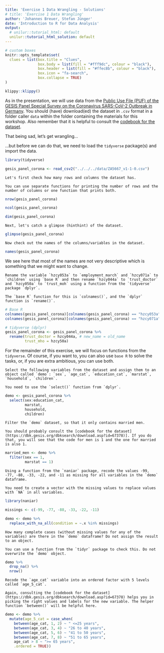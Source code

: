 ```yaml
---
title: 'Exercise 1 Data Wrangling - Solutions'
# title: 'Exercise 1 Data Wrangling'
author: 'Johannes Breuer, Stefan Jünger'
date: 'Introduction to R for Data Analysis'
output:
  # unilur::tutorial_html: default
  unilur::tutorial_html_solution: default
---
```


```r
# custom boxes
knitr::opts_template$set(
  clues = list(box.title = "Clues",
               box.body = list(fill = "#fff9dc", colour = "black"),
               box.header = list(fill = "#ffec8b", colour = "black"),
               box.icon = "fa-search",
               box.collapse = TRUE)
)
```

```r
klippy::klippy()
```

As in the presentation, we will use data from the [Public Use File (PUF) of the GESIS Panel Special Survey on the Coronavirus SARS-CoV-2 Outbreak in Germany](https://www.gesis.org/gesis-panel/coronavirus-outbreak/public-use-file-puf). You should (have) download(ed) the dataset in `.csv` format in a folder caller `data` within the folder containing the materials for this workshop. Also remember that it is helpful to consult the [codebook for the dataset](https://dbk.gesis.org/dbksearch/download.asp?id=67378).

That being sad, let's get wrangling...

...but before we can do that, we need to load the `tidyverse` package(s) and import the data.

```r
library(tidyverse)

gesis_panel_corona <- read_csv2("../../../data/ZA5667_v1-1-0.csv")
```

```block
Let's first check how many rows and columns the dataset has. 
```

```block
You can use separate functions for printing the number of rows and the number of columns or one function that prints both.
```

```r
nrow(gesis_panel_corona)

ncol(gesis_panel_corona)

dim(gesis_panel_corona)
```

```block
Next, let's catch a glimpse (hinthint) of the dataset.
```

```r
glimpse(gesis_panel_corona)
```

```block
Now check out the names of the columns/variables in the dataset.
```

```r
names(gesis_panel_corona)
```

We see here that most of the names are not very descriptive which is something that we might want to change.

```block
Rename the variable `hzcy053a` to `employment_march` and `hzcy071a` to `children` using `base R` and then rename `hzcy044a` to `trust_doctor` and `hzcy050a` to `trust_moh` using a function from the `tidyverse` package `dplyr`. 
```

```block
The `base R` function for this is `colnames()`, and the `dplyr` function is `rename()`.
```

```r
# Base R
colnames(gesis_panel_corona)[colnames(gesis_panel_corona) == "hzcy053a"] <- "employment_march"
colnames(gesis_panel_corona)[colnames(gesis_panel_corona) == "hzcy071a"] <- "children"

# tidyverse (dplyr)
gesis_panel_corona <- gesis_panel_corona %>% 
  rename(trust_doctor = hzcy044a, # new_name = old_name
         trust_mho = hzcy50a)
```

For the remainder of this exercise, we will focus on functions from the `tidyverse`. Of course, if you want to, you can also use `base R` to solve the tasks, or, if you are extra ambitious, you can use both.

```block
Select the following variables from the dataset and assign them to an object called `demo`: `sex`, `age_cat`, `education_cat`, `marstat`, `household`, `children`.
```

```block
You need to use the `select()` function from `dplyr`.
```

```r
demo <- gesis_panel_corona %>% 
  select(sex:education_cat,
         marstat,
         household,
         children)
```

```block
Filter the `demo` dataset, so that it only contains married men.
```

```block
You should probably consult the [codebook for the dataset](https://dbk.gesis.org/dbksearch/download.asp?id=67378)]. If you do that, you will see that the code for men is 1 and the one for married is also 1.
```

```r
married_men <- demo %>% 
  filter(sex == 1,
         marstat == 1)
```

```block
Using a function from the `naniar` package, recode the values -99, -77, -88, -33, -22, and -11 as missing for all variables in the `demo` dataframe.
```

```block
You need to create a vector with the missing values to replace values with `NA` in all variables.
```

```r
library(naniar)

missings <- c(-99, -77, -88, -33, -22, -11)

demo <- demo %>% 
  replace_with_na_all(condition = ~.x %in% missings)
```

```block
How many complete cases (without missing values for any of the variables) are there in the `demo` dataframe? Do not assign the result to an object.
```

```block
You can use a function from the `tidyr` package to check this. Do not overwrite the `demo` object.
```

```r
demo %>% 
  drop_na() %>% 
  nrow()
```


```block
Recode the `age_cat` variable into an ordered factor with 5 levels called `age_5_cat`.
```

```block
Again, consulting the [codebook for the dataset](https://dbk.gesis.org/dbksearch/download.asp?id=67378) helps you in picking the right values and labels for the new variable. The helper function `between()` will be helpful here.
```

```r
demo <- demo %>% 
  mutate(age_5_cat = case_when(
    between(age_cat, 1, 2) ~ " <=25 years",
    between(age_cat, 3, 4) ~ "26 to 40 years",
    between(age_cat, 5, 6) ~ "41 to 50 years",
    between(age_cat, 7, 8) ~ "51 to 65 years",
    age_cat > 8 ~ ">= 65 years",
    .ordered = TRUE))
```
